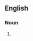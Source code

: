 {{also|shop keepers}}

==English==

===Noun===
{{head|en|noun plural form}}

# {{plural of|shopkeeper|lang=en}}